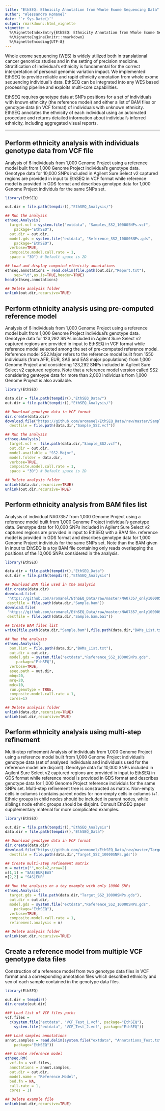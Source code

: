 ```yaml
---
title: "EthSEQ: Ethnicity Annotation from Whole Exome Sequencing Data"
author: "Alessandro Romanel"
date: "`r Sys.Date()`"
output: rmarkdown::html_vignette
vignette: >
  %\VignetteIndexEntry{EthSEQ: Ethnicity Annotation from Whole Exome Sequencing Data}
  %\VignetteEngine{knitr::rmarkdown}
  %\VignetteEncoding{UTF-8}
---
```


Whole exome sequencing (WES) is widely utilized both in translational cancer genomics studies and in the setting of precision medicine. Stratification of individual’s ethnicity is fundamental for the correct interpretation of personal genomic variation impact. We implemented EthSEQ to provide reliable and rapid ethnicity annotation from whole exome sequencing individual’s data. EthSEQ can be integrated into any WES based processing pipeline and exploits multi-core capabilities.

EthSEQ requires genotype data at SNPs positions for a set of individuals with known ethnicity (the reference model) and either a list of BAM files or genotype data (in VCF format) of individuals with unknown ethnicity. EthSEQ annotates the ethnicity of each individual using an automated procedure and returns detailed information
about individual’s inferred ethnicity, including aggregated visual reports. 

***

## Perform ethnicity analysis with individuals genotype data from VCF file

Analysis of 6 individuals from 1,000 Genome Project using a reference model built from 1,000 Genome Project individual's genotype data. Genotype data for 10,000 SNPs included in Agilent Sure Select v2 captured regions are provided in input to EthSEQ in VCF format while reference model is provided in GDS format and describes genotype data for 1,000 Genome Project individuls for the same SNPs set. 

```r
library(EthSEQ)

out.dir = file.path(tempdir(),"EthSEQ_Analysis/")

## Run the analysis
ethseq.Analysis(
  target.vcf = system.file("extdata", "Samples_SS2_10000SNPs.vcf",
	package="EthSEQ"),
  out.dir = out.dir,
  model.gds = system.file("extdata", "Reference_SS2_10000SNPs.gds",
	package="EthSEQ"),
  verbose=TRUE,
  composite.model.call.rate = 1,
  space = "3D") # Default space is 2D

## Load and display computed ethnicity annotations
ethseq.annotations = read.delim(file.path(out.dir,"Report.txt"),
	sep="\t",as.is=TRUE,header=TRUE)
head(ethseq.annotations)

## Delete analysis folder
unlink(out.dir,recursive=TRUE)
```

## Perform ethnicity analysis using pre-computed reference model

Analysis of 6 individuals from 1,000 Genome Project using a reference model built from 1,000 Genome Project individual's genotype data. Genotype data for 123,292 SNPs included in Agilent Sure Select v2 captured regions are provided in input to EthSEQ in VCF format while reference model selected among the set of pre-computed reference model. Reference model SS2.Major refers to the reference model built from 1550 individuals (from AFR, EUR, SAS and EAS major populations) from 1,000 Genome Project and considering 123,292 SNPs included in Agilent Sure Select v2 captured regions. Note that a reference model version called SS2 considering gentoype data for more than 2,000 individuals from 1,000 Genome Project is also available.

```r
library(EthSEQ)

data.dir = file.path(tempdir(),"EthSEQ_Data/")
out.dir = file.path(tempdir(),"EthSEQ_Analysis/")

## Download genotype data in VCF format
dir.create(data.dir)
download.file("https://github.com/aromanel/EthSEQ_Data/raw/master/Sample_SS2.vcf",
  destfile = file.path(data.dir,"Sample_SS2.vcf"))

## Run the analysis
ethseq.Analysis(
  target.vcf =  file.path(data.dir,"Sample_SS2.vcf"),
  out.dir = out.dir,
  model.available = "SS2.Major",
  model.folder = data.dir,
  verbose=TRUE,
  composite.model.call.rate = 1,
  space = "3D") # Default space is 2D

## Delete analysis folder
unlink(data.dir,recursive=TRUE)
unlink(out.dir,recursive=TRUE)
```

## Perform ethnicity analysis from BAM files list

Analysis of individual NA07357 from 1,000 Genome Project using a reference model built from 1,000 Genome Project individual's genotype data. Genotype data for 10,000 SNPs included in Agilent Sure Select v2 captured regions are provided in input to EthSEQ with a BAM file. reference model is provided in GDS format and describes genotype data for 1,000 Genome Project individuls for the same SNPs set. Note than the BAM given in input to EthSEQ is a toy BAM file containing only reads overlapping the positions of the 10,000 SNPs considered in the analysis.

```r
library(EthSEQ)

data.dir = file.path(tempdir(),"EthSEQ_Data")
out.dir = file.path(tempdir(),"EthSEQ_Analysis")

## Download BAM file used in the analysis
dir.create(data.dir)
download.file(
 "https://github.com/aromanel/EthSEQ_Data/raw/master/NA07357_only10000SNPs.bam",
 destfile = file.path(data.dir,"Sample.bam"))
download.file(
 "https://github.com/aromanel/EthSEQ_Data/raw/master/NA07357_only10000SNPs.bam.bai",
 destfile = file.path(data.dir,"Sample.bam.bai"))

## Create BAM files list 
write(file.path(data.dir,"Sample.bam"),file.path(data.dir,"BAMs_List.txt"))

## Run the analysis
ethseq.Analysis(
  bam.list = file.path(data.dir,"BAMs_List.txt"),
  out.dir = out.dir,
  model.gds = system.file("extdata","Reference_SS2_10000SNPs.gds",
     package="EthSEQ"),
  verbose=TRUE,
  aseq.path = out.dir,
  mbq=20,
  mrq=20,
  mdc=10,
  run.genotype = TRUE,
  composite.model.call.rate = 1,
  cores=1)

## Delete analysis folder
unlink(data.dir,recursive=TRUE)
unlink(out.dir,recursive=TRUE)
```

## Perform ethnicity analysis using multi-step refinement

Multi-step refinement Analysis of individuals from 1,000 Genome Project using a reference model built from 1,000 Genome Project individual's genotype data (set of analysed individuals and individuals used for the reference model are disjoint). Genotype data for 10,000 SNPs included in Agilent Sure Select v2 captured regions are provided in input to EthSEQ in GDS format while reference model is provided in GDS format and describes genotype data for 1,000 Genome Project reference individuls for the same SNPs set. Multi-step refinement tree is constructed as matrix. Non-empty cells in columns i contains parent nodes for non-empty cells in columns i+1. Ethnic groups in child nodes should be included in parent nodes, while siblings node ethnic groups should be disjoint. Consult EthSEQ paper supplementary material for more complicated examples.  

```r
library(EthSEQ)

out.dir = file.path(tempdir(),"EthSEQ_Analysis")
data.dir = file.path(tempdir(),"EthSEQ_Data")

## Download genotype data in VCF format
dir.create(data.dir)
download.file("https://github.com/aromanel/EthSEQ_Data/raw/master/Target_SS2_10000SNPs.gds",
  destfile = file.path(data.dir,"Target_SS2_10000SNPs.gds"))

## Create multi-step refinement matrix
m = matrix("",ncol=2,nrow=2)
m[1,1] = "SAS|EUR|EAS"
m[2,2] = "SAS|EUR"

## Run the analysis on a toy example with only 10000 SNPs
ethseq.Analysis(
  target.gds = file.path(data.dir,"Target_SS2_10000SNPs.gds"),
  out.dir = out.dir,
  model.gds = system.file("extdata","Reference_SS2_10000SNPs.gds",
	package="EthSEQ"),
  verbose=TRUE,
  composite.model.call.rate = 1,
  refinement.analysis = m)

## Delete analysis folder
unlink(out.dir,recursive=TRUE)
```

## Create a reference model from multiple VCF genotype data files

Construction of a reference model from two genotype data files in VCF format and a corresponding annotation files which described ethnicity and sex of each sample contained in the genotype data files.

```r
library(EthSEQ)

out.dir = tempdir()
dir.create(out.dir)

### Load list of VCF files paths
vcf.files = 
  c(system.file("extdata", "VCF_Test_1.vcf", package="EthSEQ"),
    system.file("extdata", "VCF_Test_2.vcf", package="EthSEQ"))

### Load samples annotations
annot.samples = read.delim(system.file("extdata", "Annotations_Test.txt",
	package="EthSEQ"))

### Create reference model
ethseq.RM(
  vcf.fn = vcf.files,
  annotations = annot.samples,
  out.dir = out.dir,
  model.name = "Reference.Model",
  bed.fn = NA,
  call.rate = 1,
  cores = 1)

## Delete example file
unlink(out.dir,recursive=TRUE)
```

